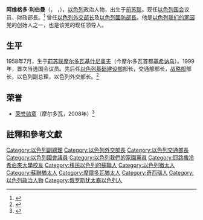 {{expand English|time=2019-01-10T07:37:26+00:00}}
{{noteTA
|1=zh-hans:利伯曼;zh-hant:利伯曼;zh-tw:李柏曼;
}}
{{Infobox Prime Minister 
|name        = 阿维格多·利伯曼
|image       = Avigdor Lieberman - 2011.jpg
|imagesize   = 
|office      = 以色列外交部长
|premier     = [[本雅明·内塔尼亚胡|本雅明·内塔尼亚胡]]
|term_start  = 2009年3月31日 
|term_end    = 2012年12月18日
|predecessor = [[齐皮·利夫尼|齐皮·利夫尼]]
|successor   = [[本雅明·内塔尼亚胡|本雅明·内塔尼亚胡]]
|term_start1 = 2013年11月11日
|term_end1   = 2015年5月14日
|predecessor1= [[本雅明·内塔尼亚胡|本雅明·内塔尼亚胡]]
|successor1  = [[本雅明·内塔尼亚胡|本雅明·内塔尼亚胡]]
|office2     = 以色列国防部长
|term_start2 = 2016年5月30日
|term_end2   = 2018年11月14日
|predecessor2= [[摩西·亚阿隆|摩西·亚阿隆]]
|successor2  =[[本雅明·内塔尼亚胡|本雅明·内塔尼亚胡]]
|office3 = 以色列財政部長
|primeminister3 = [[納夫塔利·貝內特|納夫塔利·貝內特]]
|term_start3 = 2021年6月13日
|term_end3 =
|predecessor3 = [[伊斯拉爾·卡茨|伊斯拉爾·卡茨]]
|birth_date  ={{birth date and age|1958|07|05}}
|birth_place = {{USSR}}[[摩尔达维亚苏维埃社会主义共和国|摩尔达维亚]][[基什尼奥夫|基什尼奥夫]]
|death_date  = 
|death_place = 
|nationality = {{ISR}}
|party       = [[以色列我们的家园|以色列我们的家园]] 
|otherparty  = 
|spouse      = 
|awards={{荣誉勋章 (摩尔多瓦)}}
}}
'''阿维格多·利伯曼'''（{{lang-he|'''אביגדור ליברמן'''}}，{{IPA-he|aviɡˈdor ˈliberman|IPA}} <small>{{Audio|Avigdor lieberman.ogg|(audio)}}</small>，{{bd|1958年|7月5日|catIdx=Lieberman}}），[[以色列|以色列]]政治人物，出生于[[前苏联|前苏联]]。现任[[以色列国会|以色列国会]]议员、財政部長。<ref>{{cite web |title=חבר הכנסת אביגדור ליברמן |trans-title=以色列议会议员阿维格多·利伯曼成员 |url=https://main.knesset.gov.il/mk/Pages/MKPersonalDetails.aspx?MKID=214 |work=[[以色列议会|以色列议会]] |accessdate=2019-06-05 |language=he}}</ref> 曾任[[以色列外交部长|以色列外交部长]]及[[以色列國防部長|以色列國防部長]]。他是[[以色列我们的家园|以色列我们的家园]]党的创始人之一，也是该党的现任领导人。

== 生平 ==
1958年7月，生于[[前苏联|前苏联]][[摩尔多瓦|摩尔多瓦]][[基什尼奥夫|基什尼奥夫]]（今摩尔多瓦首都[[基希讷乌|基希讷乌]]）。1999年，首次当选国会议员。先后任[[以色列基础建设部|以色列基础建设部]]部长，交通部部长，[[以色列战略部|战略部]]部长，以色列副总理，以色列外交部长。<ref>{{cite web |title=אביגדור ליברמן פעילות בממשלה |trans-title=政府活动 |url=https://main.knesset.gov.il/mk/Pages/MKGovRoles.aspx?MKID=214 |work=以色列议会 |accessdate=2019-06-05 |language=he}}</ref>
==荣誉==
*[[荣誉勋章_(摩尔多瓦)|荣誉勋章]]（摩尔多瓦，2008年）<ref>{{cite web | title = privind conferirea “Ordinului de Onoare” domnului Avigdor LIBERMAN | date = 2008-05-12 | url = http://lex.justice.md/index.php?action=view&view=doc&lang=1&id=327845 | accessdate = 2017-03-22|language=ro}}</ref>
== 註釋和參考文獻 ==
{{Reflist}}

{{以色列外交部长}}
{{以色列國防部长}}

{{Authority control}}
{{DEFAULTSORT:Lieberman, Avigdor}}
[[Category:以色列副總理|Category:以色列副總理]]
[[Category:以色列外交部長|Category:以色列外交部長]]
[[Category:以色列交通部長|Category:以色列交通部長]]
[[Category:以色列國會議員|Category:以色列國會議員]]
[[Category:以色列我們的家園黨員|Category:以色列我們的家園黨員]]
[[Category:耶路撒冷希伯來大學校友|Category:耶路撒冷希伯來大學校友]]
[[Category:移民以色列的蘇聯人|Category:移民以色列的蘇聯人]]
[[Category:以色列猶太人|Category:以色列猶太人]]
[[Category:蘇聯猶太人|Category:蘇聯猶太人]]
[[Category:摩爾多瓦猶太人|Category:摩爾多瓦猶太人]]
[[Category:奇西瑙人|Category:奇西瑙人]]
[[Category:以色列政治人物|Category:以色列政治人物]]
[[Category:俄罗斯犹太裔以色列人|Category:俄罗斯犹太裔以色列人]]